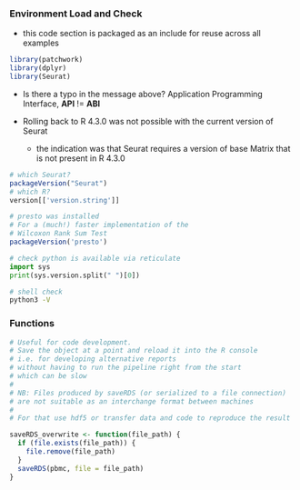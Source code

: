 
### Environment Load and Check

-   this code section is packaged as an include for reuse across all examples

```r
library(patchwork)
library(dplyr)
library(Seurat)
```

-   Is there a typo in the message above? Application Programming Interface, **API** != **ABI**

-   Rolling back to R 4.3.0 was not possible with the current version of Seurat

    -   the indication was that Seurat requires a version of base Matrix that is not present in R 4.3.0

```r
# which Seurat?
packageVersion("Seurat")
# which R?
version[['version.string']]

# presto was installed 
# For a (much!) faster implementation of the 
# Wilcoxon Rank Sum Test
packageVersion('presto')
```

```python
# check python is available via reticulate
import sys
print(sys.version.split(" ")[0])
```

```bash
# shell check
python3 -V
```

### Functions

```r
# Useful for code development.
# Save the object at a point and reload it into the R console 
# i.e. for developing alternative reports 
# without having to run the pipeline right from the start
# which can be slow
#
# NB: Files produced by saveRDS (or serialized to a file connection) 
# are not suitable as an interchange format between machines
# 
# For that use hdf5 or transfer data and code to reproduce the result 

saveRDS_overwrite <- function(file_path) {
  if (file.exists(file_path)) {
    file.remove(file_path)
  } 
  saveRDS(pbmc, file = file_path)
}

```
